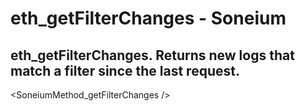 # eth_getFilterChanges - Soneium

## eth_getFilterChanges. Returns new logs that match a filter since the last request.


<SoneiumMethod_getFilterChanges />
